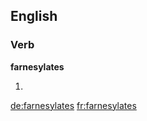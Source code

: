 ==English==

===Verb===
'''farnesylates'''

# {{third-person singular of|farnesylate}}

[[de:farnesylates]]
[[fr:farnesylates]]